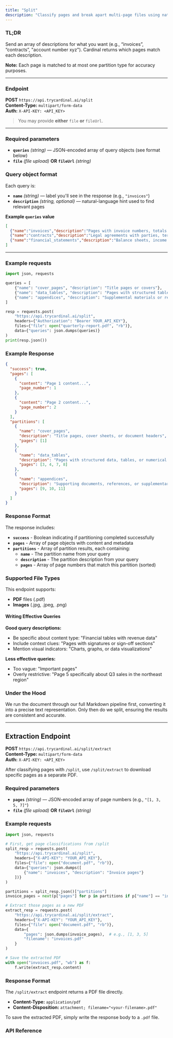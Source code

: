 ```yaml
---
title: "Split"
description: "Classify pages and break apart multi-page files using natural-language queries."
---
```


### TL;DR

Send an array of descriptions for what you want (e.g., “invoices”, “contracts”, "account number xyz"). Cardinal returns which pages match each description.

**Note:** Each page is matched to at most one partition type for accuracy purposes.

---

### Endpoint

**POST** `https://api.trycardinal.ai/split`  
**Content-Type:** `multipart/form-data`  
**Auth:** `X-API-KEY: <API_KEY>`

> You may provide **either** `file` **or** `fileUrl`.

---

### Required parameters

- **`queries`** *(string)* — JSON-encoded array of query objects (see format below)  
- **`file`** *(file upload)* **OR** **`fileUrl`** *(string)*

### Query object format

Each query is:
- **`name`** *(string)* — label you'll see in the response (e.g., `"invoices"`)
- **`description`** *(string, optional)* — natural-language hint used to find relevant pages

**Example `queries` value**
```json
[
  {"name":"invoices","description":"Pages with invoice numbers, totals due, remittance sections"},
  {"name":"contracts","description":"Legal agreements with parties, terms, signatures"},
  {"name":"financial_statements","description":"Balance sheets, income statements, cash flow tables"}
]
```
---

### Example requests

```python
import json, requests

queries = [
    {"name": "cover_pages", "description": "Title pages or covers"},
    {"name": "data_tables", "description": "Pages with structured tables"},
    {"name": "appendices", "description": "Supplemental materials or references"}
]

resp = requests.post(
    "https://api.trycardinal.ai/split",
    headers={"Authorization": "Bearer YOUR_API_KEY"},
    files={"file": open("quarterly-report.pdf", "rb")},
    data={"queries": json.dumps(queries)}
)
print(resp.json())
```

### Example Response

```json
{
  "success": true,
  "pages": [
    {
      "content": "Page 1 content...",
      "page_number": 1
    },
    {
      "content": "Page 2 content...",
      "page_number": 2
    }
  ],
  "partitions": [
    {
      "name": "cover_pages",
      "description": "Title pages, cover sheets, or document headers",
      "pages": [1]
    },
    {
      "name": "data_tables", 
      "description": "Pages with structured data, tables, or numerical information",
      "pages": [3, 4, 7, 8]
    },
    {
      "name": "appendices",
      "description": "Supporting documents, references, or supplementary materials", 
      "pages": [9, 10, 11]
    }
  ]
}
```

### Response Format

The response includes:

- **`success`** - Boolean indicating if partitioning completed successfully
- **`pages`** - Array of page objects with content and metadata
- **`partitions`** - Array of partition results, each containing:
  - **`name`** - The partition name from your query
  - **`description`** - The partition description from your query  
  - **`pages`** - Array of page numbers that match this partition (sorted)

### Supported File Types

This endpoint supports:

- **PDF** files (.pdf)
- **Images** (.jpg, .jpeg, .png)


#### Writing Effective Queries

**Good query descriptions:**
- Be specific about content type: "Financial tables with revenue data"
- Include context clues: "Pages with signatures or sign-off sections"
- Mention visual indicators: "Charts, graphs, or data visualizations"

**Less effective queries:**
- Too vague: "Important pages"
- Overly restrictive: "Page 5 specifically about Q3 sales in the northeast region"

### Under the Hood

We run the document through our full Markdown pipeline first, converting it into a precise text representation. Only then do we split, ensuring the results are consistent and accurate.

---

## Extraction Endpoint

**POST** `https://api.trycardinal.ai/split/extract`  
**Content-Type:** `multipart/form-data`  
**Auth:** `X-API-KEY: <API_KEY>`

After classifying pages with `/split`, use `/split/extract` to download specific pages as a separate PDF.

### Required parameters

- **`pages`** *(string)* — JSON-encoded array of page numbers (e.g., `"[1, 3, 5, 7]"`)
- **`file`** *(file upload)* **OR** **`fileUrl`** *(string)*

### Example requests
```python
import json, requests

# First, get page classifications from /split
split_resp = requests.post(
    "https://api.trycardinal.ai/split",
    headers={"X-API-KEY": "YOUR_API_KEY"},
    files={"file": open("document.pdf", "rb")},
    data={"queries": json.dumps([
        {"name": "invoices", "description": "Invoice pages"}
    ])}
)

partitions = split_resp.json()["partitions"]
invoice_pages = next(p["pages"] for p in partitions if p["name"] == "invoices")

# Extract those pages as a new PDF
extract_resp = requests.post(
    "https://api.trycardinal.ai/split/extract",
    headers={"X-API-KEY": "YOUR_API_KEY"},
    files={"file": open("document.pdf", "rb")},
    data={
        "pages": json.dumps(invoice_pages),  # e.g., [1, 3, 5]
        "filename": "invoices.pdf"
    }
)

# Save the extracted PDF
with open("invoices.pdf", "wb") as f:
    f.write(extract_resp.content)
```

### Response Format

The `/split/extract` endpoint returns a PDF file directly.

- **Content-Type:** `application/pdf`
- **Content-Disposition:** `attachment; filename="<your-filename>.pdf"`

To save the extracted PDF, simply write the response body to a `.pdf` file.

### API Reference

<Card title="Split API" href="api-reference/endpoint/split" icon="code" />